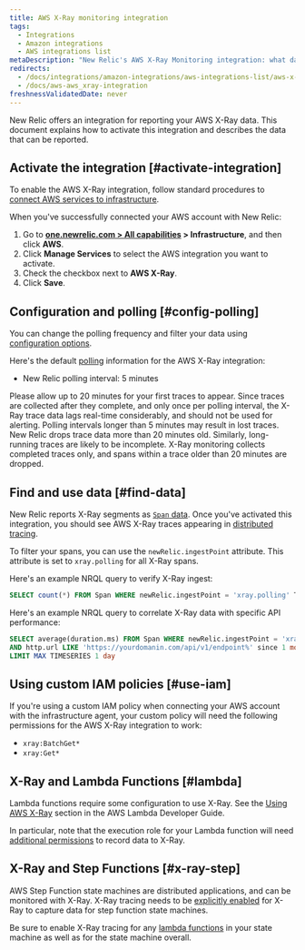 ```yaml
---
title: AWS X-Ray monitoring integration
tags:
  - Integrations
  - Amazon integrations
  - AWS integrations list
metaDescription: "New Relic's AWS X-Ray Monitoring integration: what data it reports, and how to enable it."
redirects:
  - /docs/integrations/amazon-integrations/aws-integrations-list/aws-x-ray-monitoring-integration
  - /docs/aws-aws_xray-integration
freshnessValidatedDate: never
---
```


New Relic offers an integration for reporting your AWS X-Ray data. This document explains how to activate this integration and describes the data that can be reported.

## Activate the integration [#activate-integration]

To enable the AWS X-Ray integration, follow standard procedures to [connect AWS services to infrastructure](/docs/integrations/amazon-integrations/get-started/connect-aws-infrastructure).

When you've successfully connected your AWS account with New Relic:

1. Go to <DoNotTranslate>**[one.newrelic.com > All capabilities](https://one.newrelic.com/all-capabilities) > Infrastructure**</DoNotTranslate>, and then click <DoNotTranslate>**AWS**</DoNotTranslate>.
2. Click <DoNotTranslate>**Manage Services**</DoNotTranslate> to select the AWS integration you want to activate.
3. Check the checkbox next to <DoNotTranslate>**AWS X-Ray**</DoNotTranslate>.
4. Click <DoNotTranslate>**Save**</DoNotTranslate>.

## Configuration and polling [#config-polling]

You can change the polling frequency and filter your data using [configuration options](/docs/integrations/new-relic-integrations/cloud-integrations/configure-polling-frequency-data-collection-cloud-integrations).

Here's the default [polling](/docs/integrations/amazon-integrations/get-started/polling-intervals-aws-integrations) information for the AWS X-Ray integration:

* New Relic polling interval: 5 minutes

<Callout variant="tip">
  Please allow up to 20 minutes for your first traces to appear. Since traces are collected after they complete, and only once per polling interval, the X-Ray trace data lags real-time considerably, and should not be used for alerting.
</Callout>

<Callout variant="important">
  Polling intervals longer than 5 minutes may result in lost traces. New Relic drops trace data more than 20 minutes old. Similarly, long-running traces are likely to be incomplete. X-Ray monitoring collects completed traces only, and spans within a trace older than 20 minutes are dropped.
</Callout>

## Find and use data [#find-data]

New Relic reports X-Ray segments as [`Span` data](/docs/data-apis/understand-data/new-relic-data-types/#new-relic-tracing). Once you've activated this integration, you should see AWS X-Ray traces appearing in [distributed tracing](/docs/apm/distributed-tracing/ui-data/understand-use-distributed-tracing-data).

To filter your spans, you can use the `newRelic.ingestPoint` attribute. This attribute is set to `xray.polling` for all X-Ray spans.

Here's an example NRQL query to verify X-Ray ingest:

```sql
SELECT count(*) FROM Span WHERE newRelic.ingestPoint = 'xray.polling' TIMESERIES
```

Here's an example NRQL query to correlate X-Ray data with specific API performance:

```sql
SELECT average(duration.ms) FROM Span WHERE newRelic.ingestPoint = 'xray.polling' 
AND http.url LIKE 'https://yourdomanin.com/api/v1/endpoint%' since 1 month ago 
LIMIT MAX TIMESERIES 1 day
```

## Using custom IAM policies [#use-iam]

If you're using a custom IAM policy when connecting your AWS account with the infrastructure agent, your custom policy will need the following permissions for the AWS X-Ray integration to work:

* `xray:BatchGet*`
* `xray:Get*`

## X-Ray and Lambda Functions [#lambda]

Lambda functions require some configuration to use X-Ray. See the
[Using AWS X-Ray](https://docs.aws.amazon.com/lambda/latest/dg/services-xray.html) section in the AWS Lambda Developer
Guide.

In particular, note that the execution role for your Lambda function will need
[additional permissions](https://docs.aws.amazon.com/lambda/latest/dg/services-xray.html#services-xray-permissions) to
record data to X-Ray.

## X-Ray and Step Functions [#x-ray-step]

AWS Step Function state machines are distributed applications, and can be monitored with X-Ray. X-Ray tracing needs to
be [explicitly enabled](https://docs.aws.amazon.com/step-functions/latest/dg/concepts-xray-tracing.html) for X-Ray to
capture data for step function state machines.

Be sure to enable X-Ray tracing for any [lambda functions](#lambda) in your state machine as well as for the
state machine overall.

